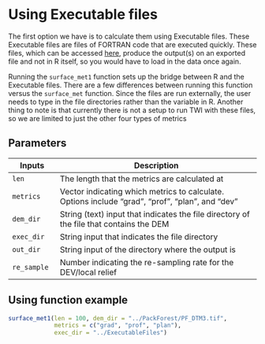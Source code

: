 # Using Executable files {.unnumbered}

The first option we have is to calculate them using Executable files. These Executable files are files of FORTRAN code that are executed quickly. These files, which can be accessed [here](), produce the output(s) on an exported file and not in R itself, so you would have to load in the data once again.

Running the `surface_met1` function sets up the bridge between R and the Executable files. There are a few differences between running this function versus the `surface_met` function. Since the files are run externally, the user needs to type in the file directories rather than the variable in R. Another thing to note is that currently there is not a setup to run TWI with these files, so we are limited to just the other four types of metrics

## Parameters

| Inputs      | Description                                                                                     |
|--------------|----------------------------------------------------------|
| `len`       | The length that the metrics are calculated at                                                   |
| `metrics`   | Vector indicating which metrics to calculate. Options include "grad", "prof", "plan", and "dev" |
| `dem_dir`   | String (text) input that indicates the file directory of the file that contains the DEM         |
| `exec_dir`  | String input that indicates the file directory                                                  |
| `out_dir`   | String input of the directory where the output is                                               |
| `re_sample` | Number indicating the re-sampling rate for the DEV/local relief                                 |

## Using function example

```r
surface_met1(len = 100, dem_dir = "../PackForest/PF_DTM3.tif",
             metrics = c("grad", "prof", "plan"),
             exec_dir = "../ExecutableFiles")

```
